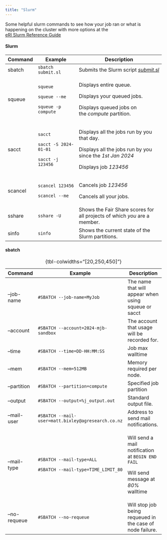 ---
title: "Slurm"
---

Some helpful slurm commands to see how your job ran or what is happening on the cluster with more options at the\
[eRI Slurm Reference Guide](https://nznesi.atlassian.net/wiki/spaces/eRI/pages/3010363404/Slurm+Reference+Guide)

#### Slurm

+------------+------------------------------+------------------------------------------------------------------------------+
| Command    | Example                      | Description                                                                  |
+============+==============================+==============================================================================+
| sbatch     | `sbatch submit.sl`           | Submits the Slurm script [*submit.sl*](http://submit.sl/ "http://submit.sl") |
+------------+------------------------------+------------------------------------------------------------------------------+
| squeue     | `squeue`                     | Displays entire queue.                                                       |
|            |                              |                                                                              |
|            | `squeue --me`                | Displays your queued jobs.                                                   |
|            |                              |                                                                              |
|            | `squeue -p compute`          | Displays queued jobs on the *compute* partition.                             |
+------------+------------------------------+------------------------------------------------------------------------------+
| sacct      | `sacct`                      | Displays all the jobs run by you that day.                                   |
|            |                              |                                                                              |
|            | `sacct -S 2024-01-01`        | Displays all the jobs run by you since the *1st Jan 2024*                    |
|            |                              |                                                                              |
|            | `sacct -j 123456`            | Displays job *123456*                                                        |
+------------+------------------------------+------------------------------------------------------------------------------+
| scancel    | `scancel 123456`             | Cancels job *123456*                                                         |
|            |                              |                                                                              |
|            | `scancel --me`               | Cancels all your jobs.                                                       |
+------------+------------------------------+------------------------------------------------------------------------------+
| sshare     | `sshare -U`                  | Shows the Fair Share scores for all projects of which *you* are a member.    |
+------------+------------------------------+------------------------------------------------------------------------------+
| sinfo      | `sinfo`                      | Shows the current state of the Slurm partitions.                             |
+------------+------------------------------+------------------------------------------------------------------------------+

#### sbatch

+--------------+----------------------------------------------------+-----------------------------------------------------------+
| Command      | Example                                            | Description                                               |
+==============+====================================================+===========================================================+
| --job-name   | `#SBATCH --job-name=MyJob`                         | The name that will appear when using squeue or sacct      |
+--------------+----------------------------------------------------+-----------------------------------------------------------+
| --account    | `#SBATCH --account=2024-mjb-sandbox`               | The account that usage will be recorded for.              |
+--------------+----------------------------------------------------+-----------------------------------------------------------+
| --time       | `#SBATCH --time=DD-HH:MM:SS`                       | Job max walltime\                                         |
+--------------+----------------------------------------------------+-----------------------------------------------------------+
| --mem        | `#SBATCH --mem=512MB`                              | Memory required per node.                                 |
+--------------+----------------------------------------------------+-----------------------------------------------------------+
| --partition  | `#SBATCH --partition=compute`                      | Specified job partition                                   |
+--------------+----------------------------------------------------+-----------------------------------------------------------+
| --output     | `#SBATCH --output=%j_output.out`                   | Standard output file.                                     |
+--------------+----------------------------------------------------+-----------------------------------------------------------+
| --mail-user  | `#SBATCH --mail-user=matt.bixley@agresearch.co.nz` | Address to send mail notifications.                       |
+--------------+----------------------------------------------------+-----------------------------------------------------------+
| --mail-type  | `#SBATCH --mail-type=ALL`                          | Will send a mail notification at `BEGIN END FAIL`         |
|              |                                                    |                                                           |
|              | `#SBATCH --mail-type=TIME_LIMIT_80`                | Will send message at *80%* walltime                       |
+--------------+----------------------------------------------------+-----------------------------------------------------------+
| --no-requeue | `#SBATCH --no-requeue`\                            | Will stop job being requeued in the case of node failure. |
+--------------+----------------------------------------------------+-----------------------------------------------------------+

: {tbl-colwidths="\[20,250,450\]"}
